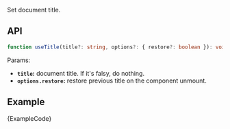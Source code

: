 
Set document title.

## API

```ts
function useTitle(title?: string, options?: { restore?: boolean }): void;
```

Params:

- **`title`:** document title. If it's falsy, do nothing.
- **`options.restore`:** restore previous title on the component unmount.

## Example

<ExampleBlock>
  <Example />
</ExampleBlock>
<CodeBlock language="tsx">{ExampleCode}</CodeBlock>
